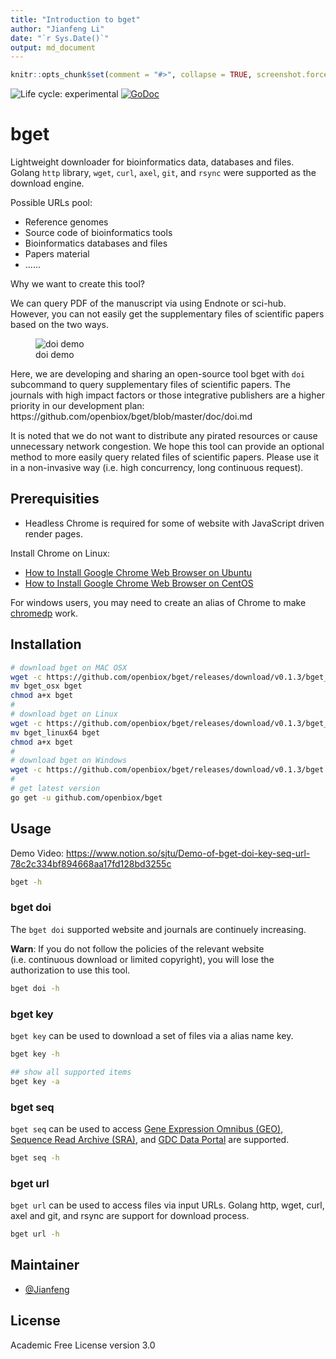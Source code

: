```yaml
---
title: "Introduction to bget"
author: "Jianfeng Li"
date: "`r Sys.Date()`"
output: md_document
---
```


```r
knitr::opts_chunk$set(comment = "#>", collapse = TRUE, screenshot.force = FALSE)
```

<img src="https://img.shields.io/badge/lifecycle-experimental-orange.svg" alt="Life cycle: experimental"> <a href="https://godoc.org/github.com/openbiox/bget"><img src="https://godoc.org/github.com/openbiox/bget?status.svg" alt="GoDoc"></a>

# bget

Lightweight downloader for bioinformatics data, databases and files. Golang `http` library, `wget`, `curl`, `axel`, `git`, and `rsync` were supported as the download engine.

Possible URLs pool:

- Reference genomes
- Source code of bioinformatics tools
- Bioinformatics databases and files
- Papers material
- ......

Why we want to create this tool? 

We can query PDF of the manuscript via using Endnote or sci-hub. However, you can not easily get the supplementary files of scientific papers based on the two ways.

![doi demo](https://github.com/openbiox/bget/raw/master/doc/static/doi.gif)

Here, we are developing and sharing an open-source tool bget with `doi` subcommand to query supplementary files of scientific papers. The journals with high impact factors or those integrative publishers are a higher priority in our development plan: https://github.com/openbiox/bget/blob/master/doc/doi.md

It is noted that we do not want to distribute any pirated resources or cause unnecessary network congestion.
We hope this tool can provide an optional method to more easily query related files of scientific papers. Please use it in a non-invasive way (i.e. high concurrency, long continuous request).

## Prerequisities

- Headless Chrome is required for some of website with JavaScript driven render pages.

Install Chrome on Linux:

- [How to Install Google Chrome Web Browser on Ubuntu](https://linuxize.com/post/how-to-install-google-chrome-web-browser-on-ubuntu-18-04/)
- [How to Install Google Chrome Web Browser on CentOS](https://linuxize.com/post/how-to-install-google-chrome-web-browser-on-centos-7/)

For windows users, you may need to create an alias of Chrome to make [chromedp](https://github.com/chromedp/chromedp) work.

## Installation

```bash
# download bget on MAC OSX
wget -c https://github.com/openbiox/bget/releases/download/v0.1.3/bget_osx
mv bget_osx bget
chmod a+x bget
#
# download bget on Linux
wget -c https://github.com/openbiox/bget/releases/download/v0.1.3/bget_linux64
mv bget_linux64 bget
chmod a+x bget
#
# download bget on Windows
wget -c https://github.com/openbiox/bget/releases/download/v0.1.3/bget.exe
#
# get latest version
go get -u github.com/openbiox/bget
```

## Usage

Demo Video: <https://www.notion.so/sjtu/Demo-of-bget-doi-key-seq-url-78c2c334bf894668aa17fd128bd3255c>

```bash
bget -h

```

### bget doi

The `bget doi` supported website and journals are continuely increasing.

**Warn**: If you do not follow the policies of the relevant website (i.e. continuous download or limited copyright), you will lose the authorization to use this tool.

```bash
bget doi -h

```

### bget key

`bget key` can be used to download a set of files via a alias name key.

```bash
bget key -h

```

```bash
## show all supported items
bget key -a
```

### bget seq

`bget seq` can be used to access [Gene Expression Omnibus (GEO)](https://www.ncbi.nlm.nih.gov/geo), [Sequence Read Archive (SRA)](https://www.ncbi.nlm.nih.gov/sra/), and [GDC Data Portal](https://portal.gdc.cancer.gov/) are supported.

```bash
bget seq -h

```

### bget url

`bget url` can be used to access files via input URLs. Golang http, wget, curl, axel and git, and rsync are support for download process. 

```bash
bget url -h
```

## Maintainer

- [@Jianfeng](https://github.com/Miachol)

## License

Academic Free License version 3.0

